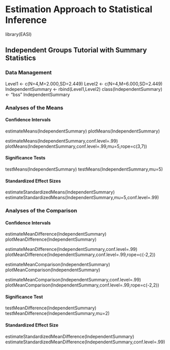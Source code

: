 # Estimation Approach to Statistical Inference

library(EASI)

## Independent Groups Tutorial with Summary Statistics

### Data Management

Level1 <- c(N=4,M=2.000,SD=2.449)
Level2 <- c(N=4,M=6.000,SD=2.449)
IndependentSummary <- rbind(Level1,Level2)
class(IndependentSummary) <- "bss"
IndependentSummary

### Analyses of the Means

#### Confidence Intervals

estimateMeans(IndependentSummary)
plotMeans(IndependentSummary)

estimateMeans(IndependentSummary,conf.level=.99)
plotMeans(IndependentSummary,conf.level=.99,mu=5,rope=c(3,7))

#### Significance Tests

testMeans(IndependentSummary)
testMeans(IndependentSummary,mu=5)

#### Standardized Effect Sizes

estimateStandardizedMeans(IndependentSummary)
estimateStandardizedMeans(IndependentSummary,mu=5,conf.level=.99)
 
### Analyses of the Comparison

#### Confidence Intervals

estimateMeanDifference(IndependentSummary)
plotMeanDifference(IndependentSummary)

estimateMeanDifference(IndependentSummary,conf.level=.99)
plotMeanDifference(IndependentSummary,conf.level=.99,rope=c(-2,2))

estimateMeanComparison(IndependentSummary)
plotMeanComparison(IndependentSummary)

estimateMeanComparison(IndependentSummary,conf.level=.99)
plotMeanComparison(IndependentSummary,conf.level=.99,rope=c(-2,2))

#### Significance Test

testMeanDifference(IndependentSummary)
testMeanDifference(IndependentSummary,mu=2)

#### Standardized Effect Size

estimateStandardizedMeanDifference(IndependentSummary)
estimateStandardizedMeanDifference(IndependentSummary,conf.level=.99)
